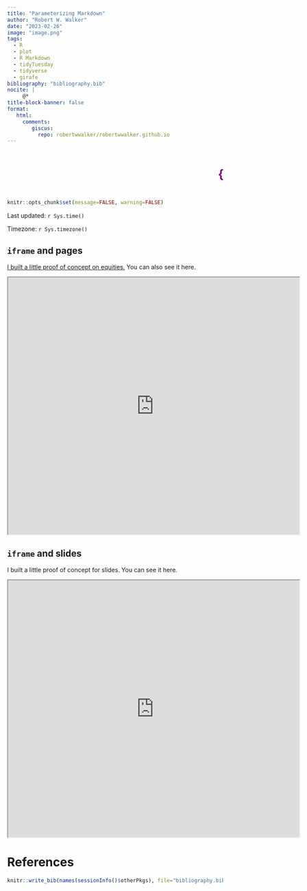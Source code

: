 ```yaml
---
title: "Parameterizing Markdown"
author: "Robert W. Walker"
date: "2023-02-26"
image: "image.png"
tags:
  - R
  - plot
  - R Markdown
  - tidyTuesday
  - tidyverse
  - girafe
bibliography: "bibliography.bib"
nocite: |
     @*
title-block-banner: false 
format: 
   html:
     comments:
        giscus: 
          repo: robertwwalker/robertwwalker.github.io
---
```


<marquee scrollamount="10"><h1><p style="color:purple;">{{< fa brands r-project >}}obertwwalker.github.io <br></p></h1></marquee>

```r
knitr::opts_chunk$set(message=FALSE, warning=FALSE)
```

Last updated: `r Sys.time()` 

Timezone: `r Sys.timezone()`

## `iframe` and pages

[I built a little proof of concept on equities.](https://robertwwalker.github.io/ReportTQ/index.html)  You can also see it here.

<iframe src="https://robertwwalker.github.io/ReportTQ/index.html" width="680" height="600" allowfullscreen></iframe>

## `iframe` and slides

I built a little proof of concept for slides.  You can see it here.

<iframe src="https://robertwwalker.github.io/CWD-Slides/week-6/index.html" width="680" height="600" allowfullscreen></iframe>

# References

```r
knitr::write_bib(names(sessionInfo()$otherPkgs), file="bibliography.bib")
```


